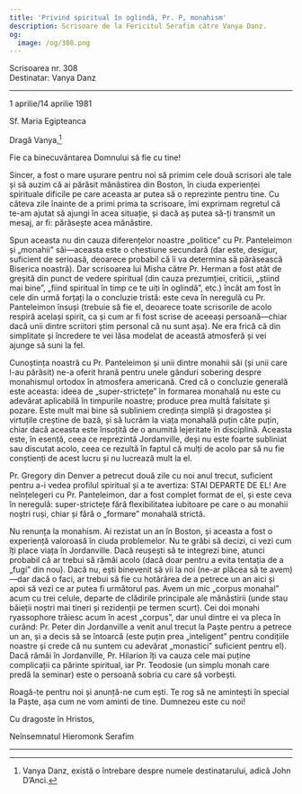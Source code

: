 ```yaml
---
title: 'Privind spiritual în oglindă, Pr. P, monahism'
description: Scrisoare de la Fericitul Serafim către Vanya Danz.
og:
  image: /og/308.png
---
```


<div style={{textAlign:'right', fontFamily:'monospace'}}>Scrisoarea nr. 308</div>
<div style={{textAlign:'left', fontFamily:'monospace'}}>Destinatar: Vanya Danz</div>

---

1 aprilie/14 aprilie 1981

Sf. Maria Egipteanca

Dragă Vanya,[^1]

Fie ca binecuvântarea Domnului să fie cu tine!

Sincer, a fost o mare ușurare pentru noi să primim cele două scrisori ale tale și să auzim că ai părăsit mănăstirea din Boston, în ciuda experienței spirituale dificile pe care aceasta ar putea să o reprezinte pentru tine. Cu câteva zile înainte de a primi prima ta scrisoare, îmi exprimam regretul că te-am ajutat să ajungi în acea situație, și dacă aș putea să-ți transmit un mesaj, ar fi: părăsește acea mănăstire.

Spun aceasta nu din cauza diferențelor noastre „politice” cu Pr. Panteleimon și „monahii” săi—aceasta este o chestiune secundară (dar este, desigur, suficient de serioasă, deoarece probabil că îi va determina să părăsească Biserica noastră). Dar scrisoarea lui Misha către Pr. Herman a fost atât de greșită din punct de vedere spiritual (din cauza prezumției, criticii, „știind mai bine”, „fiind spiritual în timp ce te uiți în oglindă”, etc.) încât am fost în cele din urmă forțați la o concluzie tristă: este ceva în neregulă cu Pr. Panteleimon însuși (trebuie să fie el, deoarece toate scrisorile de acolo respiră același spirit, ca și cum ar fi fost scrise de aceeași persoană—chiar dacă unii dintre scriitori știm personal că nu sunt așa). Ne era frică că din simplitate și încredere te vei lăsa modelat de această atmosferă și vei ajunge să suni la fel.

Cunoștința noastră cu Pr. Panteleimon și unii dintre monahii săi (și unii care l-au părăsit) ne-a oferit hrană pentru unele gânduri sobering despre monahismul ortodox în atmosfera americană. Cred că o concluzie generală este aceasta: ideea de „super-strictețe” în formarea monahală nu este cu adevărat aplicabilă în timpurile noastre; produce prea multă falsitate și pozare. Este mult mai bine să subliniem credința simplă și dragostea și virtuțile creștine de bază, și să lucrăm la viața monahală puțin câte puțin, chiar dacă aceasta este însoțită de o anumită lejeritate în disciplină. Aceasta este, în esență, ceea ce reprezintă Jordanville, deși nu este foarte subliniat sau discutat acolo, ceea ce rezultă în faptul că mulți de acolo par să nu fie conștienți de acest lucru și nu lucrează mult la el.

Pr. Gregory din Denver a petrecut două zile cu noi anul trecut, suficient pentru a-i vedea profilul spiritual și a te avertiza: STAI DEPARTE DE EL! Are neînțelegeri cu Pr. Panteleimon, dar a fost complet format de el, și este ceva în neregulă: super-strictețe fără flexibilitatea iubitoare pe care o au monahii noștri ruși, chiar și fără o „formare” monahală strictă.

Nu renunța la monahism. Ai rezistat un an în Boston, și aceasta a fost o experiență valoroasă în ciuda problemelor. Nu te grăbi să decizi, ci vezi cum îți place viața în Jordanville. Dacă reușești să te integrezi bine, atunci probabil că ar trebui să rămâi acolo (dacă doar pentru a evita tentația de a „fugi” din nou). Dacă nu, ești binevenit să vii la noi (ne-ar plăcea să te avem)—dar dacă o faci, ar trebui să fie cu hotărârea de a petrece un an aici și apoi să vezi ce ar putea fi următorul pas. Avem un mic „corpus monahal” acum cu trei celule, departe de clădirile principale ale mănăstirii (unde stau băieții noștri mai tineri și rezidenții pe termen scurt). Cei doi monahi ryassophore trăiesc acum în acest „corpus”, dar unul dintre ei va pleca în curând: Pr. Peter din Jordanville a venit anul trecut la Paște pentru a petrece un an, și a decis să se întoarcă (este puțin prea „inteligent” pentru condițiile noastre și crede că nu suntem cu adevărat „monastici” suficient pentru el). Dacă rămâi în Jordanville, Pr. Hilarion îți va cauza cele mai puține complicații ca părinte spiritual, iar Pr. Teodosie (un simplu monah care predă la seminar) este o persoană sobria cu care să vorbești.

Roagă-te pentru noi și anunță-ne cum ești. Te rog să ne amintești în special la Paște, așa cum ne vom aminti de tine. Dumnezeu este cu noi!

Cu dragoste în Hristos,

Neînsemnatul Hieromonk Serafim

---

[^1]: Vanya Danz, există o întrebare despre numele destinatarului, adică John D’Anci.
